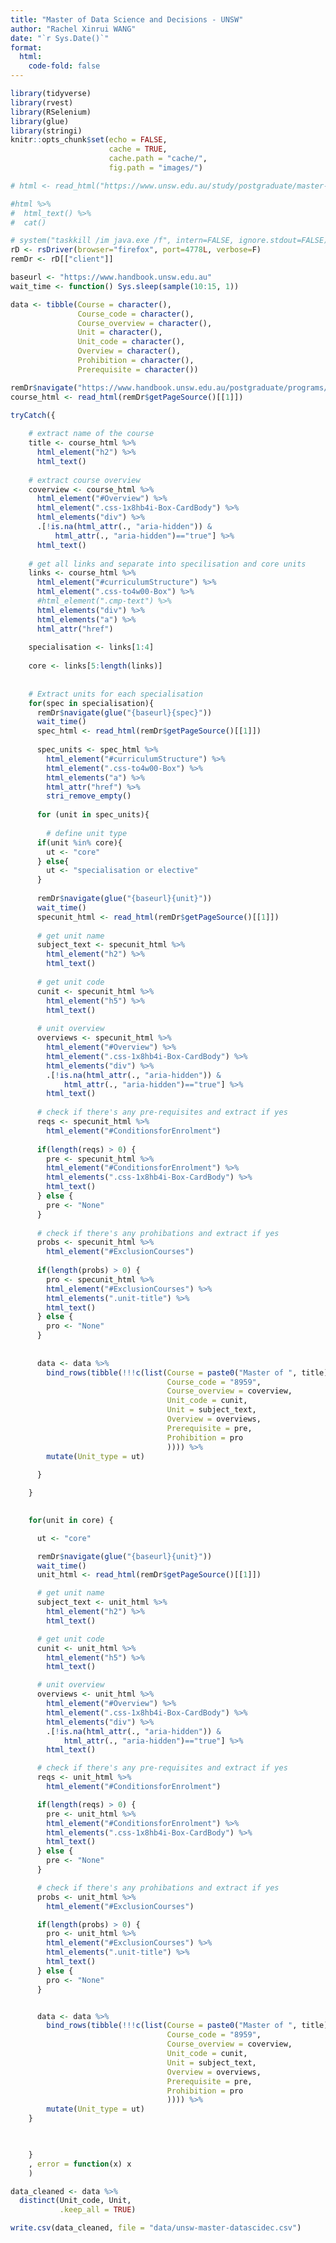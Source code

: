```yaml
---
title: "Master of Data Science and Decisions - UNSW"
author: "Rachel Xinrui WANG"
date: "`r Sys.Date()`"
format: 
  html:
    code-fold: false
---
```


```r
library(tidyverse)
library(rvest)
library(RSelenium)
library(glue)
library(stringi)
knitr::opts_chunk$set(echo = FALSE,
                      cache = TRUE,
                      cache.path = "cache/",
                      fig.path = "images/")

```

```r
# html <- read_html("https://www.unsw.edu.au/study/postgraduate/master-of-data-science-and-decisions?studentType=Domestic")

#html %>%
#  html_text() %>% 
#  cat()
```


```r
# system("taskkill /im java.exe /f", intern=FALSE, ignore.stdout=FALSE)
rD <- rsDriver(browser="firefox", port=4778L, verbose=F)
remDr <- rD[["client"]]

baseurl <- "https://www.handbook.unsw.edu.au"
wait_time <- function() Sys.sleep(sample(10:15, 1))

data <- tibble(Course = character(),
               Course_code = character(),
               Course_overview = character(),
               Unit = character(),
               Unit_code = character(),
               Overview = character(),
               Prohibition = character(),
               Prerequisite = character())

remDr$navigate("https://www.handbook.unsw.edu.au/postgraduate/programs/2022/8959")
course_html <- read_html(remDr$getPageSource()[[1]])

```

```r
tryCatch({
    
    # extract name of the course
    title <- course_html %>% 
      html_element("h2") %>% 
      html_text()
    
    # extract course overview
    coverview <- course_html %>% 
      html_element("#Overview") %>% 
      html_element(".css-1x8hb4i-Box-CardBody") %>% 
      html_elements("div") %>% 
      .[!is.na(html_attr(., "aria-hidden")) & 
          html_attr(., "aria-hidden")=="true"] %>% 
      html_text()
    
    # get all links and separate into specilisation and core units
    links <- course_html %>% 
      html_element("#curriculumStructure") %>% 
      html_element(".css-to4w00-Box") %>% 
      #html_element(".cmp-text") %>% 
      html_elements("div") %>%
      html_elements("a") %>% 
      html_attr("href")
    
    specialisation <- links[1:4]
    
    core <- links[5:length(links)]
    
    
    # Extract units for each specialisation
    for(spec in specialisation){
      remDr$navigate(glue("{baseurl}{spec}"))
      wait_time()
      spec_html <- read_html(remDr$getPageSource()[[1]])
      
      spec_units <- spec_html %>% 
        html_element("#curriculumStructure") %>% 
        html_element(".css-to4w00-Box") %>% 
        html_elements("a") %>% 
        html_attr("href") %>% 
        stri_remove_empty()
      
      for (unit in spec_units){
        
        # define unit type
      if(unit %in% core){
        ut <- "core"
      } else{
        ut <- "specialisation or elective"
      }
        
      remDr$navigate(glue("{baseurl}{unit}"))
      wait_time()
      specunit_html <- read_html(remDr$getPageSource()[[1]])
        
      # get unit name
      subject_text <- specunit_html %>% 
        html_element("h2") %>% 
        html_text()
      
      # get unit code
      cunit <- specunit_html %>% 
        html_element("h5") %>% 
        html_text()
      
      # unit overview
      overviews <- specunit_html %>% 
        html_element("#Overview") %>% 
        html_element(".css-1x8hb4i-Box-CardBody") %>% 
        html_elements("div") %>% 
        .[!is.na(html_attr(., "aria-hidden")) & 
            html_attr(., "aria-hidden")=="true"] %>% 
        html_text()
      
      # check if there's any pre-requisites and extract if yes
      reqs <- specunit_html %>% 
        html_element("#ConditionsforEnrolment")
      
      if(length(reqs) > 0) {
        pre <- specunit_html %>% 
        html_element("#ConditionsforEnrolment") %>% 
        html_elements(".css-1x8hb4i-Box-CardBody") %>% 
        html_text() 
      } else {
        pre <- "None"
      }
      
      # check if there's any prohibations and extract if yes
      probs <- specunit_html %>% 
        html_element("#ExclusionCourses")
      
      if(length(probs) > 0) {
        pro <- specunit_html %>% 
        html_element("#ExclusionCourses") %>% 
        html_elements(".unit-title") %>% 
        html_text() 
      } else {
        pro <- "None"
      }
      
      
      data <- data %>% 
        bind_rows(tibble(!!!c(list(Course = paste0("Master of ", title), 
                                   Course_code = "8959", 
                                   Course_overview = coverview,
                                   Unit_code = cunit,
                                   Unit = subject_text,
                                   Overview = overviews,
                                   Prerequisite = pre,
                                   Prohibition = pro
                                   )))) %>% 
        mutate(Unit_type = ut)
        
      }

    }
      

    for(unit in core) {

      ut <- "core"

      remDr$navigate(glue("{baseurl}{unit}"))
      wait_time()
      unit_html <- read_html(remDr$getPageSource()[[1]])

      # get unit name
      subject_text <- unit_html %>%
        html_element("h2") %>%
        html_text()

      # get unit code
      cunit <- unit_html %>%
        html_element("h5") %>%
        html_text()

      # unit overview
      overviews <- unit_html %>%
        html_element("#Overview") %>%
        html_element(".css-1x8hb4i-Box-CardBody") %>%
        html_elements("div") %>%
        .[!is.na(html_attr(., "aria-hidden")) &
            html_attr(., "aria-hidden")=="true"] %>%
        html_text()

      # check if there's any pre-requisites and extract if yes
      reqs <- unit_html %>%
        html_element("#ConditionsforEnrolment")

      if(length(reqs) > 0) {
        pre <- unit_html %>%
        html_element("#ConditionsforEnrolment") %>%
        html_elements(".css-1x8hb4i-Box-CardBody") %>%
        html_text()
      } else {
        pre <- "None"
      }

      # check if there's any prohibations and extract if yes
      probs <- unit_html %>%
        html_element("#ExclusionCourses")

      if(length(probs) > 0) {
        pro <- unit_html %>%
        html_element("#ExclusionCourses") %>%
        html_elements(".unit-title") %>%
        html_text()
      } else {
        pro <- "None"
      }


      data <- data %>%
        bind_rows(tibble(!!!c(list(Course = paste0("Master of ", title),
                                   Course_code = "8959",
                                   Course_overview = coverview,
                                   Unit_code = cunit,
                                   Unit = subject_text,
                                   Overview = overviews,
                                   Prerequisite = pre,
                                   Prohibition = pro
                                   )))) %>%
        mutate(Unit_type = ut)
    }

    

    }
    , error = function(x) x
    )

```

```r
data_cleaned <- data %>% 
  distinct(Unit_code, Unit,
           .keep_all = TRUE)
```

```r
write.csv(data_cleaned, file = "data/unsw-master-datascidec.csv")
```

